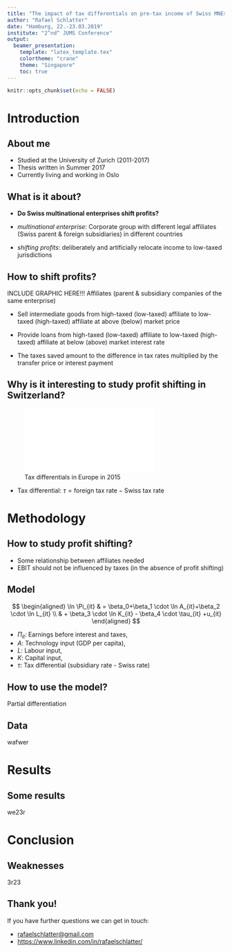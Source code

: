 ```yaml
---
title: "The impact of tax differentials on pre-tax income of Swiss MNEs"
author: "Rafael Schlatter"
date: "Hamburg, 22.-23.03.2019"
institute: "2^nd^ JUMS Conference"
output:
  beamer_presentation:
    template: "latex_template.tex"
    colortheme: "crane"
    theme: "Singapore"
    toc: true
---
```


```r
knitr::opts_chunk$set(echo = FALSE)
```

# Introduction
## About me

- Studied at the University of Zurich (2011-2017)
- Thesis written in Summer 2017
- Currently living and working in Oslo

## What is it about?

- **Do Swiss multinational enterprises shift profits?**

- *multinational enterprise*: Corporate group with different legal affiliates (Swiss parent & foreign subsidiaries) in different countries

- *shifting profits*: deliberately and artificially relocate income to low-taxed jurisdictions

## How to shift profits?
INCLUDE GRAPHIC HERE!!!
Affiliates (parent & subsidiary companies of the same enterprise)  

- Sell intermediate goods from high-taxed (low-taxed) affiliate to low-taxed (high-taxed) affiliate at above (below) market price

- Provide loans from high-taxed (low-taxed) affiliate to low-taxed (high-taxed) affiliate at below (above) market interest rate

- The taxes saved amount to the difference in tax rates multiplied by the transfer price or interest payment


## Why is it interesting to study profit shifting in Switzerland?
![Tax differentials in Europe in 2015](europe_maps.pdf)

- Tax differential: $\tau = \textrm{foreign tax rate} - \textrm{Swiss tax rate}$

# Methodology
## How to study profit shifting?

- Some relationship between affiliates needed
- EBIT should not be influenced by taxes (in the absence of profit shifting)

## Model
$$
\begin{aligned}
  \ln \Pi_{it} & = \beta_0+\beta_1 \cdot \ln A_{it}+\beta_2 \cdot \ln L_{it} \\
  & + \beta_3 \cdot \ln K_{it} - \beta_4 \cdot \tau_{it} +u_{it} 
\end{aligned}
$$

- $\Pi_{it}$: Earnings before interest and taxes,
- $A$: Technology input (GDP per capita),
- $L$: Labour input,
- $K$: Capital input,
- $\tau$: Tax differential (subsidiary rate - Swiss rate)


## How to use the model?
Partial differentiation

## Data
wafwer

# Results
## Some results
we23r

# Conclusion
## Weaknesses
3r23

## Thank you!

If you have further questions we can get in touch:

- <rafaelschlatter@gmail.com>
- <https://www.linkedin.com/in/rafaelschlatter/>
